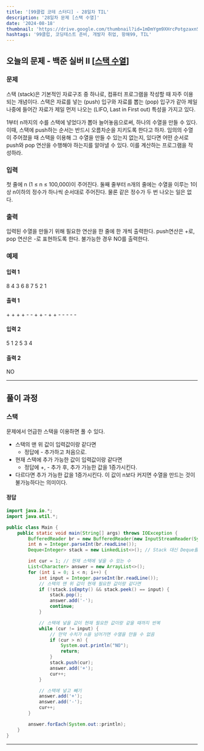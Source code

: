 ```yaml
---
title: '[99클럽 코테 스터디] - 28일차 TIL'
description: '28일차 문제 [스택 수열]'
date: '2024-08-18'
thumbnail: 'https://drive.google.com/thumbnail?id=1mDmYgm9XHrcPotgzaxnSPRSrteq3nNHv&sz=w1000'
hashtags: '99클럽, 코딩테스트 준비, 개발자 취업, 항해99, TIL'
---
```


## 오늘의 문제 - 백준 실버 II [<a href="https://www.acmicpc.net/problem/1874" target="_blank" className="a-mdx">스택 수열</a>]

### 문제

스택 (stack)은 기본적인 자료구조 중 하나로, 컴퓨터 프로그램을 작성할 때 자주 이용되는 개념이다. 스택은 자료를 넣는 (push) 입구와 자료를 뽑는 (pop) 입구가 같아 제일 나중에 들어간 자료가 제일 먼저 나오는 (LIFO, Last in First out) 특성을 가지고 있다.

1부터 n까지의 수를 스택에 넣었다가 뽑아 늘어놓음으로써, 하나의 수열을 만들 수 있다. 이때, 스택에 push하는 순서는 반드시 오름차순을 지키도록 한다고 하자. 임의의 수열이 주어졌을 때 스택을 이용해 그 수열을 만들 수 있는지 없는지, 있다면 어떤 순서로 push와 pop 연산을 수행해야 하는지를 알아낼 수 있다. 이를 계산하는 프로그램을 작성하라.


### 입력

첫 줄에 n (1 ≤ n ≤ 100,000)이 주어진다. 둘째 줄부터 n개의 줄에는 수열을 이루는 1이상 n이하의 정수가 하나씩 순서대로 주어진다. 물론 같은 정수가 두 번 나오는 일은 없다.

### 출력

입력된 수열을 만들기 위해 필요한 연산을 한 줄에 한 개씩 출력한다. push연산은 +로, pop 연산은 -로 표현하도록 한다. 불가능한 경우 NO를 출력한다.

### 예제

#### 입력 1

8
4
3
6
8
7
5
2
1

#### 출력 1

\+
\+
\+
\+
\-
\-
\+
\+
\-
\+
\+
\-
\-
\-
\-
\-

#### 입력 2

5
1
2
5
3
4

#### 출력 2

NO

---

## 풀이 과정

### 스택

문제에서 언급한 스택을 이용하면 풀 수 있다.

- 스택의 맨 위 값이 입력값이랑 같다면
    - 정답에 - 추가하고 처음으로.
- 현재 스택에 추가 가능한 값이 입력값이랑 같다면
    - 정답에 +, - 추가 후, 추가 가능한 값을 1증가시킨다.
- 다르다면 추가 가능한 값을 1증가시킨다. 이 값이 n보다 커지면 수열을 만드는 것이 불가능하다는 의미이다.

#### 정답

```java
import java.io.*;
import java.util.*;

public class Main {
    public static void main(String[] args) throws IOException {
        BufferedReader br = new BufferedReader(new InputStreamReader(System.in));
        int n = Integer.parseInt(br.readLine());
        Deque<Integer> stack = new LinkedList<>(); // Stack 대신 Deque를 사용

        int cur = 1; // 현재 스택에 넣을 수 있는 수
        List<Character> answer = new ArrayList<>();
        for (int i = 0; i < n; i++) {
            int input = Integer.parseInt(br.readLine());
            // 스택의 맨 위 값이 현재 필요한 값이랑 같다면
            if (!stack.isEmpty() && stack.peek() == input) {
                stack.pop();
                answer.add('-');
                continue;
            }

            // 스택에 넣을 값이 현재 필요한 값이랑 같을 때까지 반복
            while (cur != input) {
                // 만약 수치가 n을 넘어가면 수열을 만들 수 없음
                if (cur > n) {
                    System.out.println("NO");
                    return;
                }
                stack.push(cur);
                answer.add('+');
                cur++;
            }

            // 스택에 넣고 빼기
            answer.add('+');
            answer.add('-');
            cur++;
        }

        answer.forEach(System.out::println);
    }
}
```

---